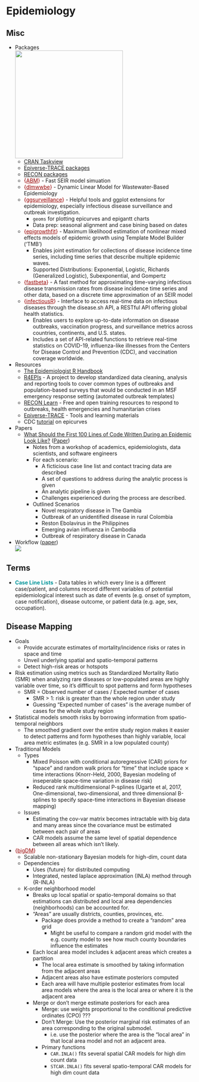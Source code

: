 # Epidemiology {#sec-epidemi .unnumbered}

## Misc {#sec-epidemi-misc .unnumbered}

-   Packages\
    ![](_resources/Epidemiology.resources/pkgs-1.png){.lightbox width="289"}
    -   [CRAN Taskview](https://cran.r-project.org/web/views/Epidemiology.html)
    -   [Epiverse-TRACE packages](https://epiverse-trace.r-universe.dev/packages)
    -   [RECON packages](https://www.repidemicsconsortium.org/projects/)
    -   [{]{style="color: #990000"}[ABM](https://github.com/junlingm/ABM){style="color: #990000"}[}]{style="color: #990000"} - Fast SEIR model simuation
    -   [{]{style="color: #990000"}[dlmwwbe](https://cran.r-project.org/web/packages/dlmwwbe/index.html){style="color: #990000"}[}]{style="color: #990000"} - Dynamic Linear Model for Wastewater-Based Epidemiology
    -   [{]{style="color: #990000"}[ggsurveillance](https://ggsurveillance.biostats.dev/){style="color: #990000"}[}]{style="color: #990000"} - Helpful tools and ggplot extensions for epidemiology, especially infectious disease surveillance and outbreak investigation.
        -   `geoms` for plotting epicurves and epigantt charts
        -   Data prep: seasonal alignment and case bining based on dates
    -   [{]{style="color: #990000"}[epigrowthfit](https://cran.r-project.org/web/packages/epigrowthfit/index.html){style="color: #990000"}[}]{style="color: #990000"} - Maximum likelihood estimation of nonlinear mixed effects models of epidemic growth using Template Model Builder ('TMB')
        -   Enables joint estimation for collections of disease incidence time series, including time series that describe multiple epidemic waves.
        -   Supported Distributions: Exponential, Logistic, Richards (Generalized Logistic), Subexponential, and Gompertz
    -   [{]{style="color: #990000"}[fastbeta](https://cran.r-project.org/web/packages/fastbeta/index.html){style="color: #990000"}[}]{style="color: #990000"} - A fast method for approximating time-varying infectious disease transmission rates from disease incidence time series and other data, based on a discrete time approximation of an SEIR model
    -   [{]{style="color: #990000"}[infectiousR](https://lightbluetitan.github.io/infectiousr/){style="color: #990000"}[}]{style="color: #990000"} - Interface to access real-time data on infectious diseases through the disease.sh API, a RESTful API offering global health statistics.
        -   Enables users to explore up-to-date information on disease outbreaks, vaccination progress, and surveillance metrics across countries, continents, and U.S. states.
        -   Includes a set of API-related functions to retrieve real-time statistics on COVID-19, influenza-like illnesses from the Centers for Disease Control and Prevention (CDC), and vaccination coverage worldwide.
-   Resources
    -   [The Epidemiologist R Handbook](https://epirhandbook.com/en/)
    -   [R4EPIs](https://r4epis.netlify.app/) - A project to develop standardized data cleaning, analysis and reporting tools to cover common types of outbreaks and population-based surveys that would be conducted in an MSF emergency response setting (automated outbreak templates)
    -   [RECON Learn](https://www.reconlearn.org/) - Free and open training resources to respond to outbreaks, health emergencies and humanitarian crises
    -   [Epiverse-TRACE](https://epiverse-trace.github.io/) - Tools and learning materials
    -   CDC [tutorial](https://www.cdc.gov/training/quicklearns/epimode/index.html) on epicurves
-   Papers
    -   [What Should the First 100 Lines of Code Written During an Epidemic Look Like?](https://epiverse-trace.github.io/posts/100days-workshop/) ([Paper](https://www.thelancet.com/journals/landig/article/PIIS2589-7500(24)00218-8/fulltext))
        -   Notes from a workshop of academics, epidemiologists, data scientists, and software engineers
        -   For each scenario:
            -   A ficticious case line list and contact tracing data are described
            -   A set of questions to address during the analytic process is given
            -   An analytic pipeline is given
            -   Challenges experienced during the process are described.
        -   Outlined Scenarios
            -   Novel respiratory disease in The Gambia
            -   Outbreak of an unidentified disease in rural Colombia
            -   Reston Ebolavirus in the Philippines
            -   Emerging avian influenza in Cambodia
            -   Outbreak of respiratory disease in Canada
-   Workflow ([paper](https://www.thelancet.com/journals/landig/article/PIIS2589-7500(24)00218-8/fulltext))\
    ![](_resources/Epidemiology.resources/workflow-1.jpg){.lightbox}

## Terms {#sec-epidemi-terms .unnumbered}

-   [**Case Line Lists**]{style="color: #009499"} - Data tables in which every line is a different case/patient, and columns record different variables of potential epidemiological interest such as date of events (e.g. onset of symptom, case notification), disease outcome, or patient data (e.g. age, sex, occupation).

## Disease Mapping {#sec-epidemi-dismap .unnumbered}

-   Goals
    -   Provide accurate estimates of mortality/incidence risks or rates in space and time
    -   Unveil underlying spatial and spatio-temporal patterns
    -   Detect high-risk areas or hotspots
-   Risk estimation using metrics such as Standardized Mortality Ratio (SMR) when analyzing rare diseases or low-populated areas are highly variable over time, so it's diffficult to spot patterns and form hypotheses
    -   SMR = Observed number of cases / Expected number of cases
        -   SMR \> 1: risk is greater than the whole region under study
        -   Guessing "Expected number of cases" is the average number of cases for the whole study region
-   Statistical models smooth risks by borrowing information from spatio-temporal neighbors
    -   The smoothed gradient over the entire study region makes it easier to detect patterns and form hypotheses than highly variable, local area metric estimates (e.g. SMR in a low populated county)
-   Traditional Models
    -   Types
        -   Mixed Poisson with conditional autoregressive (CAR) priors for "space" and random walk priors for "time" that include space ⨯ time interactions (Knorr-Held, 2000, Bayesian modeling of inseperable space-time variation in disease risk)
        -   Reduced rank multidimensional P-splines (Ugarte et al, 2017, One-dimensional, two-dimensional, and three dimensional B-splines to specify space-time interactions in Bayesian disease mapping)
    -   Issues
        -   Estimating the cov-var matrix becomes intractable with big data and many areas since the covariance must be estimated between each pair of areas
        -   CAR models assume the same level of spatial dependence between all areas which isn't likely.
-   [{]{style="color: #990000"}[bigDM](https://github.com/spatialstatisticsupna/bigDM){style="color: #990000"}[}]{style="color: #990000"}
    -   Scalable non-stationary Bayesian models for high-dim, count data
    -   Dependencies
        -   Uses {future} for distributed computing
        -   Integrated, nested laplace approximation (INLA) method through {R-INLA}
    -   K-order neighborhood model
        -   Breaks up local spatial or spatio-temporal domains so that estimations can distributed and local area dependencies (neighborhoods) can be accounted for.
        -   "Areas" are usually districts, counties, provinces, etc.
            -   Package does provide a method to create a "random" area grid
                -   Might be useful to compare a random grid model with the e.g. county model to see how much county boundaries influence the estimates
        -   Each local area model includes k adjacent areas which creates a partition
            -   The local area estimate is smoothed by taking information from the adjacent areas
            -   Adjacent areas also have estimate posteriors computed
            -   Each area will have multiple posterior estimates from local area models where the area is the local area or where it is the adjacent area
        -   Merge or don't merge estimate posteriors for each area
            -   Merge: use weights proportional to the conditional predictive ordinates (CPO) ???
            -   Don't Merge: Use the posterior marginal risk estimates of an area corresponding to the original submodel.
                -   i.e. use the posterior where the area is the "local area" in that local area model and not an adjacent area.
            -   Primary functions
                -   `CAR.INLA()` fits several spatial CAR models for high dim count data
                -   `STCAR.INLA()` fits several spatio-temporal CAR models for high dim count data
